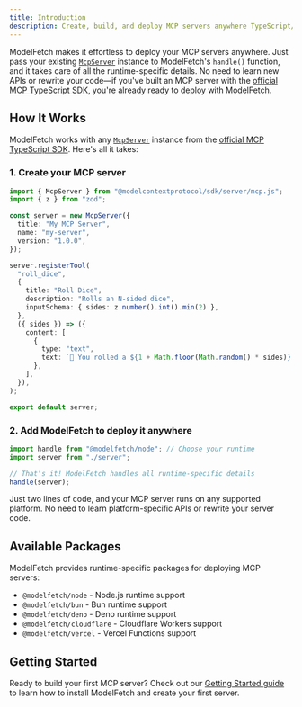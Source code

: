 ```yaml
---
title: Introduction
description: Create, build, and deploy MCP servers anywhere TypeScript/JavaScript runs
---
```


ModelFetch makes it effortless to deploy your MCP servers anywhere. Just pass your existing [`McpServer`](https://github.com/modelcontextprotocol/typescript-sdk?tab=readme-ov-file#server) instance to ModelFetch's `handle()` function, and it takes care of all the runtime-specific details. No need to learn new APIs or rewrite your code—if you've built an MCP server with the [official MCP TypeScript SDK](https://github.com/modelcontextprotocol/typescript-sdk), you're already ready to deploy with ModelFetch.

## How It Works

ModelFetch works with any [`McpServer`](https://github.com/modelcontextprotocol/typescript-sdk?tab=readme-ov-file#server) instance from the [official MCP TypeScript SDK](https://github.com/modelcontextprotocol/typescript-sdk). Here's all it takes:

### 1. Create your MCP server

```typescript title="server.ts"
import { McpServer } from "@modelcontextprotocol/sdk/server/mcp.js";
import { z } from "zod";

const server = new McpServer({
  title: "My MCP Server",
  name: "my-server",
  version: "1.0.0",
});

server.registerTool(
  "roll_dice",
  {
    title: "Roll Dice",
    description: "Rolls an N-sided dice",
    inputSchema: { sides: z.number().int().min(2) },
  },
  ({ sides }) => ({
    content: [
      {
        type: "text",
        text: `🎲 You rolled a ${1 + Math.floor(Math.random() * sides)}!`,
      },
    ],
  }),
);

export default server;
```

### 2. Add ModelFetch to deploy it anywhere

```typescript title="index.ts"
import handle from "@modelfetch/node"; // Choose your runtime
import server from "./server";

// That's it! ModelFetch handles all runtime-specific details
handle(server);
```

Just two lines of code, and your MCP server runs on any supported platform. No need to learn platform-specific APIs or rewrite your server code.

## Available Packages

ModelFetch provides runtime-specific packages for deploying MCP servers:

- `@modelfetch/node` - Node.js runtime support
- `@modelfetch/bun` - Bun runtime support
- `@modelfetch/deno` - Deno runtime support
- `@modelfetch/cloudflare` - Cloudflare Workers support
- `@modelfetch/vercel` - Vercel Functions support

## Getting Started

Ready to build your first MCP server? Check out our [Getting Started guide](/getting-started) to learn how to install ModelFetch and create your first server.

<Cards>
  <Card
    title="Getting Started"
    href="/getting-started"
    description="Install ModelFetch and build your first MCP server"
  />
  <Card
    title="Runtime Packages"
    href="/runtimes"
    description="Learn about runtime-specific packages"
  />
</Cards>
